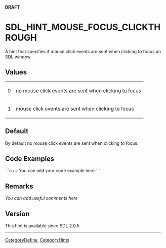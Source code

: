 <!-- # page was renamed from SDL_HINT_MAC_MOUSE_FOCUS_CLICKTHROUGH -->
<!-- pragma section-numbers off -->
<!-- pragma camelcase off -->
'''DRAFT'''

<!-- #You will need to remove the line #acl All:read above in order to be able to save the new page.  Do not remove any other content above this comment.  You may delete this comment before you save. -->

<!-- #*^*^*^*^*See http://wiki.libsdl.org/moin.cgi/SGEnumerations for details on editing this page*^*^*^*^* -->


= SDL_HINT_MOUSE_FOCUS_CLICKTHROUGH =
A hint that specifies if mouse click events are sent when clicking to focus an SDL window.




== Values ==
{|
|0
|no mouse click events are sent when clicking to focus
|-
|1
|mouse click events are sent when clicking to focus
|}


== Default ==
By default no mouse click events are sent when clicking to focus.


== Code Examples ==
```c++
You can add your code example here
```

<!-- #Leave this section as-is unless you have a code example to put in.  In that case, replace You can add your code example here with your code example following the Style Guide instructions.  Leave the rest of the markup alone and delete this comment. -->


== Remarks ==
''You can add useful comments here''

<!-- #Leave this section as-is unless you have a remark to put in.  In that case, replace ''You can add useful comments here'' with your remark(s) following the Style Guide instructions.  Leave the rest of the markup alone and delete this comment. -->


== Version ==
This hint is available since SDL 2.0.5.


----
[[CategoryDefine]], [[CategoryHints]]
<!-- #See the Style Guide for instructions on editing the footer. -->
